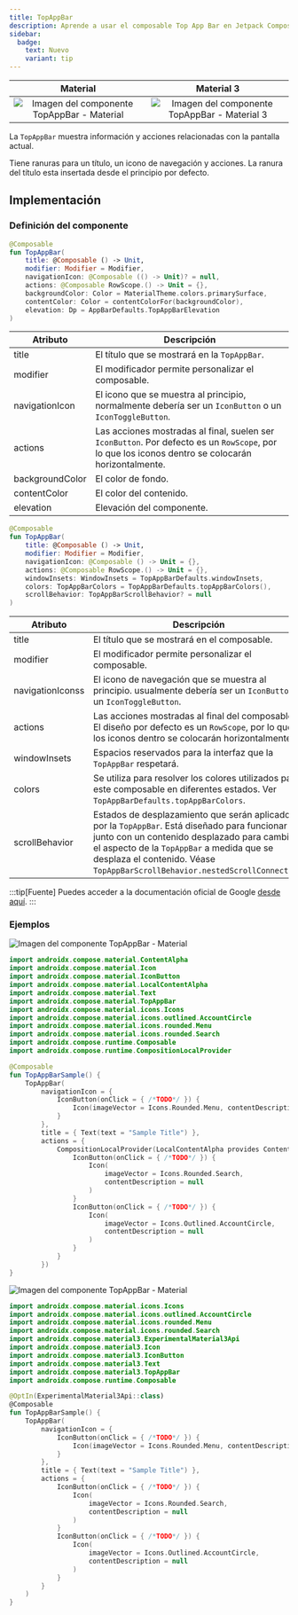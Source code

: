 ```yaml
---
title: TopAppBar
description: Aprende a usar el composable Top App Bar en Jetpack Compose.
sidebar:
  badge:
    text: Nuevo
    variant: tip
---
```



[comment]: <> (La ruta siempre será assets/nombeComponente/componente-header.webp)

| Material| Material 3| 
| :----------------: | :------: |
![Imagen del componente TopAppBar - Material](../../../assets/appbars/topappbar/topappbar-header-material.webp)|![Imagen del componente TopAppBar - Material 3](../../../assets/appbars/topappbar/topappbar-header-material-3.webp)


La `TopAppBar` muestra información y acciones relacionadas con la pantalla actual.

Tiene ranuras para un título, un icono de navegación y acciones. La ranura del título esta insertada desde el principio por defecto.

## Implementación

### Definición del componente

[comment]: <> (Añade un ``TabItem`` por cada tipo de implementación que tenga)

<Tabs>
<TabItem label="Material">

```kotlin frame="terminal"
@Composable
fun TopAppBar(
    title: @Composable () -> Unit,
    modifier: Modifier = Modifier,
    navigationIcon: @Composable (() -> Unit)? = null,
    actions: @Composable RowScope.() -> Unit = {},
    backgroundColor: Color = MaterialTheme.colors.primarySurface,
    contentColor: Color = contentColorFor(backgroundColor),
    elevation: Dp = AppBarDefaults.TopAppBarElevation
)
```
Atributo | Descripción
-----|-----
title | El título que se mostrará en la `TopAppBar`.
modifier | El modificador permite personalizar el composable.
navigationIcon | El icono que se muestra al principio, normalmente debería ser un `IconButton` o un `IconToggleButton`.
actions | Las acciones mostradas al final, suelen ser `IconButton`. Por defecto es un `RowScope`, por lo que los iconos dentro se colocarán horizontalmente.
backgroundColor | El color de fondo.
contentColor | El color del contenido.
elevation | Elevación del componente.

</TabItem>
<TabItem label="Material 3">

```kotlin frame="terminal"
@Composable
fun TopAppBar(
    title: @Composable () -> Unit,
    modifier: Modifier = Modifier,
    navigationIcon: @Composable () -> Unit = {},
    actions: @Composable RowScope.() -> Unit = {},
    windowInsets: WindowInsets = TopAppBarDefaults.windowInsets,
    colors: TopAppBarColors = TopAppBarDefaults.topAppBarColors(),
    scrollBehavior: TopAppBarScrollBehavior? = null
)
```

Atributo | Descripción
-----|-----
title | El título que se mostrará en el composable.
modifier | El modificador permite personalizar el composable.
navigationIconss | El icono de navegación que se muestra al principio. usualmente debería ser un `IconButton` o un `IconToggleButton`.
actions | Las acciones mostradas al final del composable, El diseño por defecto es un `RowScope`, por lo que los iconos dentro se colocarán horizontalmente.
windowInsets | Espacios reservados para la interfaz que la `TopAppBar` respetará.
colors | Se utiliza para resolver los colores utilizados para este composable en diferentes estados. Ver `TopAppBarDefaults.topAppBarColors`.
scrollBehavior | Estados de desplazamiento que serán aplicados por la `TopAppBar`. Está diseñado para funcionar junto con un contenido desplazado para cambiar el aspecto de la `TopAppBar` a medida que se desplaza el contenido. Véase `TopAppBarScrollBehavior.nestedScrollConnection`.

</TabItem>
</Tabs>

[comment]: <> (No modifiques el tip)

:::tip[Fuente]
Puedes acceder a la documentación oficial de Google
[desde aquí](https://developer.android.com/reference/kotlin/androidx/compose/runtime/package-summary).
:::

### Ejemplos

<Tabs>
<TabItem label="Material">

![Imagen del componente TopAppBar - Material](../../../assets/appbars/topappbar/topappbar-sample-material.webp)

```kotlin frame="terminal"
import androidx.compose.material.ContentAlpha
import androidx.compose.material.Icon
import androidx.compose.material.IconButton
import androidx.compose.material.LocalContentAlpha
import androidx.compose.material.Text
import androidx.compose.material.TopAppBar
import androidx.compose.material.icons.Icons
import androidx.compose.material.icons.outlined.AccountCircle
import androidx.compose.material.icons.rounded.Menu
import androidx.compose.material.icons.rounded.Search
import androidx.compose.runtime.Composable
import androidx.compose.runtime.CompositionLocalProvider

@Composable
fun TopAppBarSample() {
    TopAppBar(
        navigationIcon = {
            IconButton(onClick = { /*TODO*/ }) {
                Icon(imageVector = Icons.Rounded.Menu, contentDescription = null)
            }
        },
        title = { Text(text = "Sample Title") },
        actions = {
            CompositionLocalProvider(LocalContentAlpha provides ContentAlpha.high) {
                IconButton(onClick = { /*TODO*/ }) {
                    Icon(
                        imageVector = Icons.Rounded.Search,
                        contentDescription = null
                    )
                }
                IconButton(onClick = { /*TODO*/ }) {
                    Icon(
                        imageVector = Icons.Outlined.AccountCircle,
                        contentDescription = null
                    )
                }
            }
        })
}
```

</TabItem>
<TabItem label="Material 3">

![Imagen del componente TopAppBar - Material](../../../assets/appbars/topappbar/topappbar-sample-material-3.webp)

```kotlin frame="terminal"
import androidx.compose.material.icons.Icons
import androidx.compose.material.icons.outlined.AccountCircle
import androidx.compose.material.icons.rounded.Menu
import androidx.compose.material.icons.rounded.Search
import androidx.compose.material3.ExperimentalMaterial3Api
import androidx.compose.material3.Icon
import androidx.compose.material3.IconButton
import androidx.compose.material3.Text
import androidx.compose.material3.TopAppBar
import androidx.compose.runtime.Composable

@OptIn(ExperimentalMaterial3Api::class)
@Composable
fun TopAppBarSample() {
    TopAppBar(
        navigationIcon = {
            IconButton(onClick = { /*TODO*/ }) {
                Icon(imageVector = Icons.Rounded.Menu, contentDescription = null)
            }
        },
        title = { Text(text = "Sample Title") },
        actions = {
            IconButton(onClick = { /*TODO*/ }) {
                Icon(
                    imageVector = Icons.Rounded.Search,
                    contentDescription = null
                )
            }
            IconButton(onClick = { /*TODO*/ }) {
                Icon(
                    imageVector = Icons.Outlined.AccountCircle,
                    contentDescription = null
                )
            }
        }
    )
}
```

</TabItem>
</Tabs>